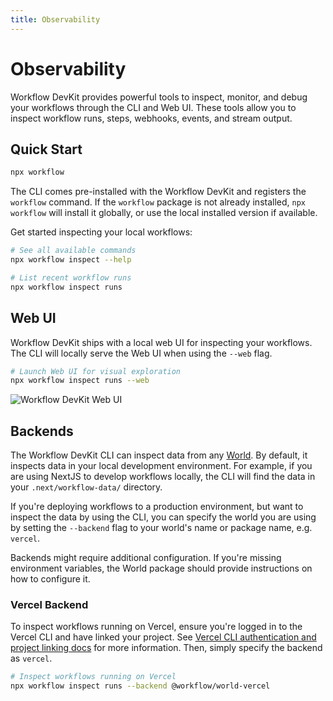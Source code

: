 ```yaml
---
title: Observability
---
```


# Observability

Workflow DevKit provides powerful tools to inspect, monitor, and debug your workflows through the CLI and Web UI. These tools allow you to inspect workflow runs, steps, webhooks, events, and stream output.

## Quick Start

```bash
npx workflow
```

The CLI comes pre-installed with the Workflow DevKit and registers the `workflow` command. If the `workflow` package is not already installed, `npx workflow` will install it globally, or use the local installed version if available.

Get started inspecting your local workflows:

```bash
# See all available commands
npx workflow inspect --help

# List recent workflow runs
npx workflow inspect runs
```

## Web UI

Workflow DevKit ships with a local web UI for inspecting your workflows. The CLI
will locally serve the Web UI when using the `--web` flag.

```bash
# Launch Web UI for visual exploration
npx workflow inspect runs --web
```

![Workflow DevKit Web UI](/o11y-ui.png)

## Backends

The Workflow DevKit CLI can inspect data from any [World](/docs/deploying#what-are-worlds). By default, it inspects data in your local development environment. For example, if you are using NextJS to develop workflows locally, the
CLI will find the data in your `.next/workflow-data/` directory.

If you're deploying workflows to a production environment, but want to inspect the data by using the CLI, you can specify the world you are using by setting the `--backend` flag to your world's name or package name, e.g. `vercel`.

<Callout>
Backends might require additional configuration. If you're missing environment variables, the World package should provide instructions on how to configure it.
</Callout>

### Vercel Backend

To inspect workflows running on Vercel, ensure you're logged in to the Vercel CLI and have linked your project. See [Vercel CLI authentication and project linking docs](https://vercel.com/docs/cli/project-linking) for more information. Then, simply specify the backend as `vercel`.

```bash
# Inspect workflows running on Vercel
npx workflow inspect runs --backend @workflow/world-vercel
```

